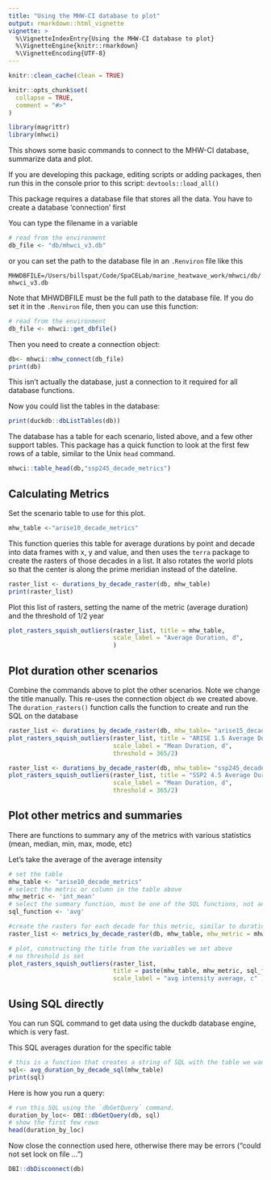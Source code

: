 ```yaml
---
title: "Using the MHW-CI database to plot"
output: rmarkdown::html_vignette
vignette: >
  %\VignetteIndexEntry{Using the MHW-CI database to plot}
  %\VignetteEngine{knitr::rmarkdown}
  %\VignetteEncoding{UTF-8}
---
```


```r
knitr::clean_cache(clean = TRUE)

knitr::opts_chunk$set(
  collapse = TRUE,
  comment = "#>"
)
```

```r
library(magrittr)
library(mhwci)
```

This shows some basic commands to connect to the MHW-CI database, summarize data and plot. 


If you are developing this package,  editing scripts or adding packages, then run this in the console prior to this script: `devtools::load_all()`

This package requires a database file that stores all the data. You have to create a database 'connection' first

You can type the filename in a variable 

```r
# read from the environment
db_file <- "db/mhwci_v3.db"
```

or you can set the path to the database file in an  `.Renviron` file like this

`MHWDBFILE=/Users/billspat/Code/SpaCELab/marine_heatwave_work/mhwci/db/mhwci_v3.db`

Note that MHWDBFILE must be the full path to the database file.  If you do set it in the `.Renviron` file, then you can use this function:

```r
# read from the environment
db_file <- mhwci::get_dbfile()
```

Then you need to create a connection object: 

```r
db<- mhwci::mhw_connect(db_file)
print(db)
```

This isn't actually the database, just a connection to it required for all database functions. 

Now you could list the tables in the database:

```r
print(duckdb::dbListTables(db))
```

The database has a table for each scenario, listed above, and a few other support tables.  This package has a quick function to look at the first few rows of a table, similar to the Unix `head` command.  

```r

mhwci::table_head(db,"ssp245_decade_metrics")

```
## Calculating Metrics

Set the scenario table to use for this plot. 

```r
mhw_table <-"arise10_decade_metrics"
```

This function queries this table for average durations by point and decade into data frames with x, y and value, and then uses the `terra` package to create the rasters of those decades in a list.  It also rotates the world plots so that the center is along the prime meridian instead of the dateline. 

```r
raster_list <- durations_by_decade_raster(db, mhw_table)
print(raster_list)
```

Plot this list of rasters, setting the name of the metric (average duration) and the threshold of 1/2 year

```r
plot_rasters_squish_outliers(raster_list, title = mhw_table, 
                             scale_label = "Average Duration, d", 
                             )

```


## Plot duration other scenarios

Combine the commands above to plot the other scenarios.  Note we change the title manually.  This re-uses the connection object `db` we created above.   The `duration_rasters()` function calls the function to create and run the SQL on the database

```r
raster_list <- durations_by_decade_raster(db, mhw_table= "arise15_decade_metrics")
plot_rasters_squish_outliers(raster_list, title = "ARISE 1.5 Average Duration", 
                             scale_label = "Mean Duration, d", 
                             threshold = 365/2)


```
```r
raster_list <- durations_by_decade_raster(db, mhw_table= "ssp245_decade_metrics")
plot_rasters_squish_outliers(raster_list, title = "SSP2 4.5 Average Duration", 
                             scale_label = "Mean Duration, d", 
                             threshold = 365/2)


```

## Plot other metrics and summaries

There are functions to summary any of the metrics with various statistics (mean, median, min, max, mode, etc)

Let's take the average of the average intensity

```r
# set the table
mhw_table <- "arise10_decade_metrics"
# select the metric or column in the table above
mhw_metric <- 'int_mean'
# select the summary function, must be one of the SQL functions, not an R function
sql_function <- 'avg'

#create the rasters for each decade for this metric, similar to duration but tis is a generic function
raster_list <- metrics_by_decade_raster(db, mhw_table, mhw_metric = mhw_metric, sql_function = sql_function)

# plot, constructing the title from the variables we set above
# no threshold is set
plot_rasters_squish_outliers(raster_list, 
                             title = paste(mhw_table, mhw_metric, sql_function), 
                             scale_label = "avg intensity average, c" )
```
 
## Using SQL directly 

You can run SQL command to get data using the duckdb database engine, which is very fast.  

This SQL averages duration for the specific table 

```r
# this is a function that creates a string of SQL with the table we want to use
sql<- avg_duration_by_decade_sql(mhw_table)
print(sql)
```


Here is how you run a query: 

```r
# run this SQL using the `dbGetQuery` command.  
duration_by_loc<- DBI::dbGetQuery(db, sql)
# show the first few rows
head(duration_by_loc)
```

Now close the connection used here, otherwise there may be errors ("could not set lock on file ...")


```r
DBI::dbDisconnect(db)
```